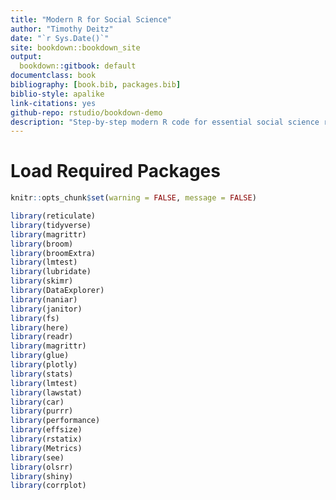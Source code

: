 ```yaml
--- 
title: "Modern R for Social Science"
author: "Timothy Deitz"
date: "`r Sys.Date()`"
site: bookdown::bookdown_site
output: 
  bookdown::gitbook: default
documentclass: book
bibliography: [book.bib, packages.bib]
biblio-style: apalike
link-citations: yes
github-repo: rstudio/bookdown-demo
description: "Step-by-step modern R code for essential social science research."
---
```

# Load Required Packages {#package_load}

```r

knitr::opts_chunk$set(warning = FALSE, message = FALSE)

library(reticulate)
library(tidyverse)
library(magrittr)
library(broom)
library(broomExtra)
library(lmtest)
library(lubridate)
library(skimr)
library(DataExplorer)
library(naniar)
library(janitor)
library(fs)
library(here)
library(readr)
library(magrittr)
library(glue)
library(plotly)
library(stats)
library(lmtest)
library(lawstat)
library(car)
library(purrr)
library(performance)
library(effsize)
library(rstatix)
library(Metrics)
library(see)
library(olsrr)
library(shiny)
library(corrplot)

```








